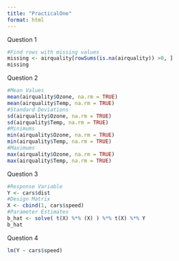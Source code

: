 ```yaml
---
title: "PracticalOne"
format: html
---
```


Question 1

```r
#Find rows with missing values
missing <- airquality[rowSums(is.na(airquality)) >0, ]
missing
```

Question 2

```r
#Mean Values
mean(airquality$Ozone, na.rm = TRUE)
mean(airquality$Temp, na.rm = TRUE)
#Standard Deviations
sd(airquality$Ozone, na.rm = TRUE)
sd(airquality$Temp, na.rm = TRUE)
#Minimums
min(airquality$Ozone, na.rm = TRUE)
min(airquality$Temp, na.rm = TRUE)
#Maximums
max(airquality$Ozone, na.rm = TRUE)
max(airquality$Temp, na.rm = TRUE)
```

Question 3

```r
#Response Variable
Y <- cars$dist
#Design Matrix
X <- cbind(1, cars$speed)
#Parameter Estimates
b_hat <- solve( t(X) %*% (X) ) %*% t(X) %*% Y
b_hat
```

Question 4

```r
lm(Y ~ cars$speed)
```
